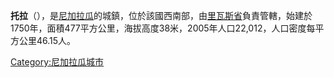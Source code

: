 '''托拉'''（{{lang-es|Tola}}），是[[尼加拉瓜|尼加拉瓜]]的城鎮，位於該國西南部，由[[里瓦斯省|里瓦斯省]]負責管轄，始建於1750年，面積477平方公里，海拔高度38米，2005年人口22,012，人口密度每平方公里46.15人。

{{Coord|11|26|N|85|56|W|region:NI_type:city|display=title}}

{{Nicaragua-geo-stub}}
[[Category:尼加拉瓜城市|Category:尼加拉瓜城市]]